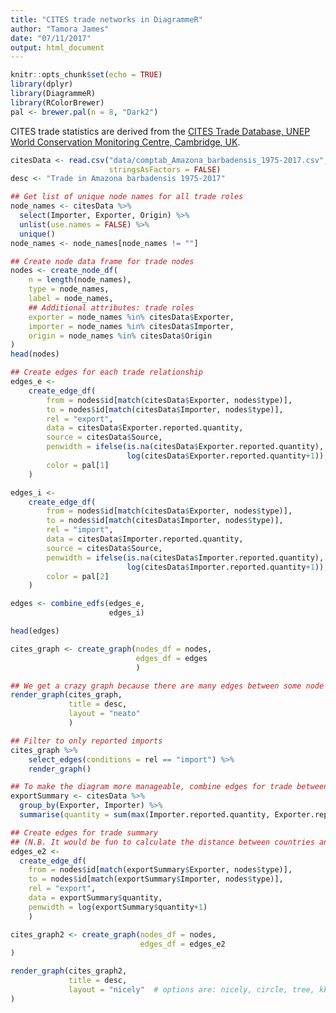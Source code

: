 ```yaml
---
title: "CITES trade networks in DiagrammeR"
author: "Tamora James"
date: "07/11/2017"
output: html_document
---
```


```r
knitr::opts_chunk$set(echo = TRUE)
library(dplyr)
library(DiagrammeR)
library(RColorBrewer)
pal <- brewer.pal(n = 8, "Dark2")
```

CITES trade statistics are derived from the [CITES Trade Database, UNEP World Conservation Monitoring Centre, Cambridge, UK](https://trade.cites.org/en/cites_trade/).

```r
citesData <- read.csv("data/comptab_Amazona_barbadensis_1975-2017.csv",
                      stringsAsFactors = FALSE)
desc <- "Trade in Amazona barbadensis 1975-2017"
```

```r
## Get list of unique node names for all trade roles
node_names <- citesData %>% 
  select(Importer, Exporter, Origin) %>% 
  unlist(use.names = FALSE) %>% 
  unique()
node_names <- node_names[node_names != ""]

## Create node data frame for trade nodes
nodes <- create_node_df(
    n = length(node_names),
    type = node_names,
    label = node_names,
    ## Additional attributes: trade roles
    exporter = node_names %in% citesData$Exporter,
    importer = node_names %in% citesData$Importer,
    origin = node_names %in% citesData$Origin
)
head(nodes)
```

```r
## Create edges for each trade relationship
edges_e <-
    create_edge_df(
        from = nodes$id[match(citesData$Exporter, nodes$type)],
        to = nodes$id[match(citesData$Importer, nodes$type)],
        rel = "export",
        data = citesData$Exporter.reported.quantity,
        source = citesData$Source,
        penwidth = ifelse(is.na(citesData$Exporter.reported.quantity), 1,
                          log(citesData$Exporter.reported.quantity+1)),
        color = pal[1]
    )

edges_i <-
    create_edge_df(
        from = nodes$id[match(citesData$Exporter, nodes$type)],
        to = nodes$id[match(citesData$Importer, nodes$type)],
        rel = "import",
        data = citesData$Importer.reported.quantity,
        source = citesData$Source,
        penwidth = ifelse(is.na(citesData$Importer.reported.quantity), 1,
                          log(citesData$Importer.reported.quantity+1)),
        color = pal[2]
    )

edges <- combine_edfs(edges_e,
                      edges_i)

head(edges)
```
```r
cites_graph <- create_graph(nodes_df = nodes,
                            edges_df = edges
                            )

## We get a crazy graph because there are many edges between some node pairs.
render_graph(cites_graph,
             title = desc,
             layout = "neato"
             )
```

```r
## Filter to only reported imports
cites_graph %>%
    select_edges(conditions = rel == "import") %>%
    render_graph()

```

```r
## To make the diagram more manageable, combine edges for trade between same countries (taking the maximum reported quantity)
exportSummary <- citesData %>%
  group_by(Exporter, Importer) %>%
  summarise(quantity = sum(max(Importer.reported.quantity, Exporter.reported.quantity, na.rm = TRUE)))

## Create edges for trade summary
## (N.B. It would be fun to calculate the distance between countries and set the edge lengths accordingly but for the moment I'll leave it to select default values.)
edges_e2 <-
  create_edge_df(
    from = nodes$id[match(exportSummary$Exporter, nodes$type)],
    to = nodes$id[match(exportSummary$Importer, nodes$type)],
    rel = "export",
    data = exportSummary$quantity,
    penwidth = log(exportSummary$quantity+1)
    )

cites_graph2 <- create_graph(nodes_df = nodes,
                             edges_df = edges_e2
)

render_graph(cites_graph2,
             title = desc,
             layout = "nicely"  # options are: nicely, circle, tree, kk, and fr
)
```

